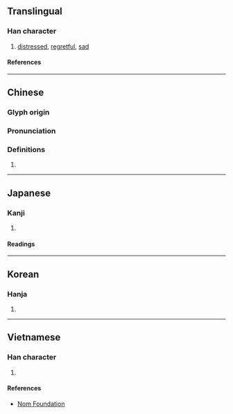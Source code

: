 {{character info/new}}
==Translingual==

===Han character===
{{Han char|rn=61|rad=心|as=08|sn=11|four=97020|canj=PBGR|ids=⿰忄周}}

# [[distressed]], [[regretful]], [[sad]]

====References====
{{Han ref|kx=0389.340|dkj=10757|dj=0724.010|hdz=42317.100|uh=60C6}}

----

==Chinese==
{{zh-forms}}

===Glyph origin===
{{Han etym}}

===Pronunciation===
{{zh-pron
|m=chóu
|c=cau4
|mc=y
|oc=y
|cat=}}

===Definitions===
{{zh-hanzi}}

# {{rfdef|zh}}

----

==Japanese==

===Kanji===
{{ja-kanji|grade=|rs=心08}}

# {{rfdef|ja|sort=心08}}

====Readings====
{{ja-readings
|goon=ちゅう<ちう
|kanon=ちゅう<ちう
|kun=うら-む}}

----

==Korean==

===Hanja===
{{ko-hanja|추}}

# {{rfdef|ko|sort=心08}}

----

==Vietnamese==

===Han character===
{{vi-readings|rs=心08|reading=trù}}

# {{rfdef|vi|sort=心08}}

====References====
* [http://nomfoundation.org/common/nom_details.php?codepoint=60c6 Nom Foundation]